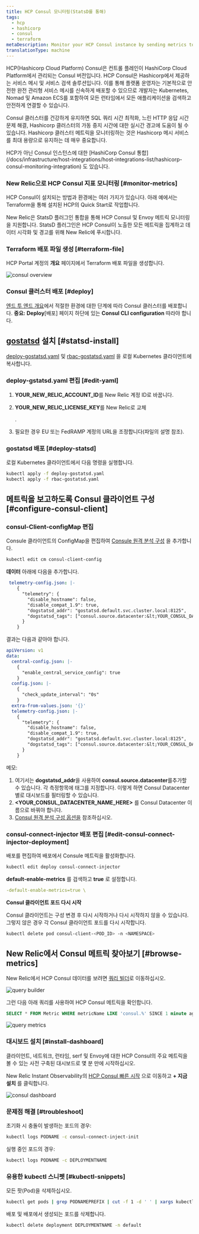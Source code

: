 ```yaml
---
title: HCP Consul 모니터링(StatsD를 통해)
tags:
  - hcp
  - hashicorp
  - consul
  - terraform
metaDescription: Monitor your HCP Consul instance by sending metrics to New Relic via Statsd
translationType: machine
---
```






HCP(Hashicorp Cloud Platform) Consul은 컨트롤 플레인이 HashiCorp Cloud Platform에서 관리되는 Consul 버전입니다. HCP Consul은 Hashicorp에서 제공하는 서비스 메시 및 서비스 검색 솔루션입니다. 이를 통해 플랫폼 운영자는 기본적으로 안전한 완전 관리형 서비스 메시를 신속하게 배포할 수 있으므로 개발자는 Kubernetes, Nomad 및 Amazon ECS를 포함하여 모든 런타임에서 모든 애플리케이션을 검색하고 안전하게 연결할 수 있습니다.

Consul 클러스터를 건강하게 유지하면 SQL 쿼리 시간 최적화, 느린 HTTP 응답 시간 문제 해결, Hashicorp 클러스터의 가동 중지 시간에 대한 실시간 경고에 도움이 될 수 있습니다. Hashicorp 클러스터 메트릭을 모니터링하는 것은 Hashicorp 메시 서비스를 최대 용량으로 유지하는 데 매우 중요합니다.

<Callout variant="tip">
  HCP가 아닌 Consul 인스턴스에 대한 [HashiCorp Consul 통합](/docs/infrastructure/host-integrations/host-integrations-list/hashicorp-consul-monitoring-integration) 도 있습니다.
</Callout>

### New Relic으로 HCP Consul 지표 모니터링 [#monitor-metrics]

HCP Consul이 설치되는 방법과 환경에는 여러 가지가 있습니다. 아래 예에서는 Terraform을 통해 설치된 HCP의 Quick Start로 작업합니다.

New Relic은 StatsD 플러그인 통합을 통해 HCP Consul 및 Envoy 메트릭 모니터링을 지원합니다. StatsD 플러그인은 HCP Consul이 노출한 모든 메트릭을 집계하고 데이터 시각화 및 경고를 위해 New Relic에 푸시합니다.

### Terraform 배포 파일 생성 [#terraform-file]

HCP Portal 계정의 **개요** 페이지에서 Terraform 배포 파일을 생성합니다.

<img
  title="consul overview"
  alt="consul overview"
  src={infrastructureConsulOverview}
/>

### Consul 클러스터 배포 [#deploy]

[엔드 투 엔드 개요](https://learn.hashicorp.com/tutorials/cloud/consul-end-to-end-overview)에서 적절한 환경에 대한 단계에 따라 Consul 클러스터를 배포합니다. **중요:** **Deploy**\[배포] 페이지 하단에 있는 **Consul CLI configuration** 따라야 합니다.

## [gostatsd](https://github.com/atlassian/gostatsd) 설치 [#statsd-install]

[deploy-gostatsd.yaml](https://github.com/newrelic-experimental/hashicorp-quickstart-annex/blob/main/hcp-consul/deploy-gostatsd.yaml) 및 [rbac-gostatsd.yaml](https://github.com/newrelic-experimental/hashicorp-quickstart-annex/blob/main/hcp-consul/rbac-gostatsd.yaml) 을 로컬 Kubernetes 클라이언트에 복사합니다.

### deploy-gstatsd.yaml 편집 [#edit-yaml]

1. **YOUR_NEW_RELIC_ACCOUNT_ID**를 New Relic 계정 ID로 바꿉니다.

2. **YOUR_NEW_RELIC_LICENSE_KEY**를 New Relic로 교체

   <InlinePopover type="licenseKey"/>

   .

3. 필요한 경우 EU 또는 FedRAMP 계정의 URL을 조정합니다(파일의 설명 참조).

### gostatsd 배포 [#deploy-statsd]

로컬 Kubernetes 클라이언트에서 다음 명령을 실행합니다.

```bash
kubectl apply -f deploy-gostatsd.yaml
kubectl apply -f rbac-gostatsd.yaml
```

## 메트릭을 보고하도록 Consul 클라이언트 구성 [#configure-consul-client]

### consul-Client-configMap 편집

Consule 클라이언트의 ConfigMap을 편집하여 [Consule 원격 분석 구성](https://www.consul.io/docs/agent/telemetry) 을 추가합니다.

```bash
kubectl edit cm consul-client-config
```

**데이터** 아래에 다음을 추가합니다.

```yaml
 telemetry-config.json: |-
    {   
      "telemetry": {
        "disable_hostname": false,
        "disable_compat_1.9": true,
        "dogstatsd_addr": "gostatsd.default.svc.cluster.local:8125",
        "dogstatsd_tags": ["consul.source.datacenter:&lt;YOUR_CONSUL_DATACENTER_NAME_HERE&gt;"]
      }   
    }  

```

결과는 다음과 같아야 합니다.

```yaml
apiVersion: v1
data:
  central-config.json: |-
    {   
      "enable_central_service_config": true
    }   
  config.json: |-
    {   
      "check_update_interval": "0s"
    }   
  extra-from-values.json: '{}'
  telemetry-config.json: |-
    {   
      "telemetry": {
        "disable_hostname": false,
        "disable_compat_1.9": true,
        "dogstatsd_addr": "gostatsd.default.svc.cluster.local:8125",
        "dogstatsd_tags": ["consul.source.datacenter:&lt;YOUR_CONSUL_DATACENTER_NAME_HERE&gt;"]
      }   
    }  

```

메모:

1. 여기서는 **dogstatsd_addr**을 사용하여 **consul.source.datacenter**를추가할 수 있습니다. 각 측정항목에 태그를 지정합니다. 이렇게 하면 Consul Datacenter별로 대시보드를 필터링할 수 있습니다.
2. **&lt;YOUR_CONSUL_DATACENTER_NAME_HERE>** 를 Consul Datacenter 이름으로 바꿔야 합니다.
3. [Consul 원격 분석 구성 옵션을](https://www.consul.io/docs/agent/config/config-files#telemetry) 참조하십시오.

### consul-connect-injector 배포 편집 [#edit-consul-connect-injector-deployment]

배포를 편집하여 배포에서 Consule 메트릭을 활성화합니다.

```bash
kubectl edit deploy consul-connect-injector
```

**default-enable-metrics** 를 검색하고 **true** 로 설정합니다.

```yaml
-default-enable-metrics=true \
```

**Consul 클라이언트 포드 다시 시작**

Consul 클라이언트는 구성 변경 후 다시 시작하거나 다시 시작하지 않을 수 있습니다. 그렇지 않은 경우 각 Consul 클라이언트 포드를 다시 시작합니다.

```bash
kubectl delete pod consul-client-<POD_ID> -n <NAMESPACE>
```

## New Relic에서 Consul 메트릭 찾아보기 [#browse-metrics]

New Relic에서 HCP Consul 데이터를 보려면 [쿼리 빌더](/docs/query-your-data/explore-query-data/query-builder/introduction-query-builder/)로 이동하십시오.

<img
  title="query builder"
  alt="query builder"
  src={infrastructureQueryBuilder}
/>

그런 다음 아래 쿼리를 사용하여 HCP Consul 메트릭을 확인합니다.

```SQL
SELECT * FROM Metric WHERE metricName LIKE 'consul.%' SINCE 1 minute ago
```

<img
  title="query metrics"
  alt="query metrics"
  src={infrastructureQueryMetrics}
/>

### 대시보드 설치 [#install-dashboard]

클라이언트, 네트워크, 런타임, serf 및 Envoy에 대한 HCP Consul의 주요 메트릭을 볼 수 있는 사전 구축된 대시보드로 몇 분 만에 시작하십시오.

New Relic Instant Observability의 [HCP Consul 빠른 시작](https://newrelic.com/instant-observability/hcp-consul) 으로 이동하고 **+ 지금 설치** 를 클릭합니다.

<img
  title="consul dashboard"
  alt="consul dashboard"
  src={infrastructureConsulDashboard}
/>

### 문제점 해결 [#troubleshoot]

초기화 시 충돌이 발생하는 포드의 경우:

```bash
kubectl logs PODNAME -c consul-connect-inject-init
```

실행 중인 포드의 경우:

```bash
kubectl logs PODNAME -c DEPLOYMENTNAME
```

### 유용한 kubectl 스니펫 [#kubectl-snippets]

모든 팟(Pod)을 삭제하십시오.

```bash
kubectl get pods | grep PODNAMEPREFIX | cut -f 1 -d ' ' | xargs kubectl delete pods
```

배포 및 배포에서 생성되는 포드를 삭제합니다.

```bash
kubectl delete deployment DEPLOYMENTNAME -n default
```